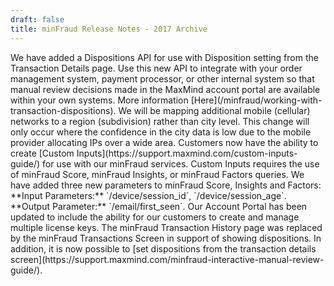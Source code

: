 ```yaml
---
draft: false
title: minFraud Release Notes - 2017 Archive
---
```


<ReleaseNote date="2017-07-24" title="Dispositions API released">
We have added a Dispositions API for use with Disposition setting from the
Transaction Details page. Use this new API to integrate with your order
management system, payment processor, or other internal system so that manual
review decisions made in the MaxMind account portal are available within your
own systems. More information
[Here](/minfraud/working-with-transaction-dispositions).
</ReleaseNote>

<ReleaseNote date="2017-07-24" title="Mapping more mobile networks to regional level">
We will be mapping additional mobile (cellular) networks to a region
(subdivision) rather than city level. This change will only occur where the
confidence in the city data is low due to the mobile provider allocating IPs
over a wide area.
</ReleaseNote>

<ReleaseNote date="2017-07-13" title="Custom Inputs added to minFraud Score, Insights, and Factors">
Customers now have the ability to create [Custom
Inputs](https://support.maxmind.com/custom-inputs-guide/) for use with our
minFraud services. Custom Inputs requires the use of minFraud Score, minFraud
Insights, or minFraud Factors queries.
</ReleaseNote>

<ReleaseNote date="2017-07-13" title="New minFraud Input and Output parameters">
We have added three new parameters to minFraud Score, Insights and Factors:
**Input Parameters:** `/device/session_id`, `/device/session_age`. **Output
Parameter:** `/email/first_seen`.
</ReleaseNote>

<ReleaseNote date="2017-06-23" title="Adding Multiple License Keys Support">
Our Account Portal has been updated to include the ability for our customers to
create and manage multiple license keys.
</ReleaseNote>

<ReleaseNote date="2017-03-17" title="minFraud Transaction History page is now minFraud Transactions Screen">
The minFraud Transaction History page was replaced by the minFraud Transactions
Screen in support of showing dispositions. In addition, it is now possible to
[set dispositions from the transaction details
screen](https://support.maxmind.com/minfraud-interactive-manual-review-guide/).
</ReleaseNote>
